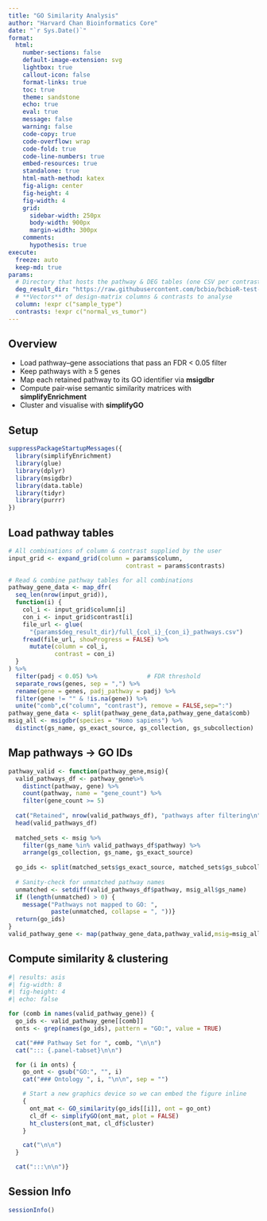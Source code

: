 ```yaml
---
title: "GO Similarity Analysis"
author: "Harvard Chan Bioinformatics Core"
date: "`r Sys.Date()`"
format:
  html:
    number-sections: false
    default-image-extension: svg
    lightbox: true
    callout-icon: false
    format-links: true
    toc: true
    theme: sandstone
    echo: true
    eval: true
    message: false
    warning: false
    code-copy: true
    code-overflow: wrap
    code-fold: true
    code-line-numbers: true
    embed-resources: true
    standalone: true
    html-math-method: katex
    fig-align: center
    fig-height: 4
    fig-width: 4
    grid:
      sidebar-width: 250px
      body-width: 900px
      margin-width: 300px
    comments:
      hypothesis: true
execute:
  freeze: auto
  keep-md: true
params:
  # Directory that hosts the pathway & DEG tables (one CSV per contrast)
  deg_result_dir: "https://raw.githubusercontent.com/bcbio/bcbioR-test-data/main/rnaseq/DEG_visualization"
  # **Vectors** of design‑matrix columns & contrasts to analyse
  column: !expr c("sample_type")
  contrasts: !expr c("normal_vs_tumor")
---
```


## Overview

::: {.callout-note title="Workflow summary"}
- Load pathway–gene associations that pass an FDR < 0.05 filter  
- Keep pathways with ≥ 5 genes  
- Map each retained pathway to its GO identifier via **msigdbr**  
- Compute pair‑wise semantic similarity matrices with **simplifyEnrichment**  
- Cluster and visualise with **simplifyGO**
:::

## Setup

```r
suppressPackageStartupMessages({
  library(simplifyEnrichment)
  library(glue)
  library(dplyr)
  library(msigdbr)
  library(data.table)
  library(tidyr)
  library(purrr)
})
```

## Load pathway tables

```r
# All combinations of column & contrast supplied by the user
input_grid <- expand_grid(column = params$column,
                                 contrast = params$contrasts)

# Read & combine pathway tables for all combinations
pathway_gene_data <- map_dfr(
  seq_len(nrow(input_grid)),
  function(i) {
    col_i <- input_grid$column[i]
    con_i <- input_grid$contrast[i]
    file_url <- glue(
      "{params$deg_result_dir}/full_{col_i}_{con_i}_pathways.csv")
    fread(file_url, showProgress = FALSE) %>%
      mutate(column = col_i,
             contrast = con_i)
  }
) %>%
  filter(padj < 0.05) %>%              # FDR threshold
  separate_rows(genes, sep = ",") %>%
  rename(gene = genes, padj_pathway = padj) %>%
  filter(gene != "" & !is.na(gene)) %>% 
  unite("comb",c("column", "contrast"), remove = FALSE,sep=":")
pathway_gene_data <- split(pathway_gene_data,pathway_gene_data$comb)
msig_all <- msigdbr(species = "Homo sapiens") %>%
  distinct(gs_name, gs_exact_source, gs_collection, gs_subcollection)
```

## Map pathways → GO IDs

```r
pathway_valid <- function(pathway_gene,msig){
  valid_pathways_df <- pathway_gene%>%
    distinct(pathway, gene) %>%
    count(pathway, name = "gene_count") %>%
    filter(gene_count >= 5)
  
  cat("Retained", nrow(valid_pathways_df), "pathways after filtering\n")
  head(valid_pathways_df)
  
  matched_sets <- msig %>%
    filter(gs_name %in% valid_pathways_df$pathway) %>%
    arrange(gs_collection, gs_name, gs_exact_source)
  
  go_ids <- split(matched_sets$gs_exact_source, matched_sets$gs_subcollection)
  
  # Sanity‑check for unmatched pathway names
  unmatched <- setdiff(valid_pathways_df$pathway, msig_all$gs_name)
  if (length(unmatched) > 0) {
    message("Pathways not mapped to GO: ", 
            paste(unmatched, collapse = ", "))}
  return(go_ids)
}
valid_pathway_gene <- map(pathway_gene_data,pathway_valid,msig=msig_all)
```



## Compute similarity & clustering

```r
#| results: asis
#| fig-width: 8
#| fig-height: 4
#| echo: false

for (comb in names(valid_pathway_gene)) {
  go_ids <- valid_pathway_gene[[comb]]
  onts <- grep(names(go_ids), pattern = "GO:", value = TRUE)

  cat("### Pathway Set for ", comb, "\n\n")
  cat("::: {.panel-tabset}\n\n")

  for (i in onts) {
    go_ont <- gsub("GO:", "", i)
    cat("### Ontology ", i, "\n\n", sep = "")

    # Start a new graphics device so we can embed the figure inline
    {
      ont_mat <- GO_similarity(go_ids[[i]], ont = go_ont)
      cl_df <- simplifyGO(ont_mat, plot = FALSE)
      ht_clusters(ont_mat, cl_df$cluster)
    }

    cat("\n\n")
  }

  cat(":::\n\n")}
```

## Session Info

```r
sessionInfo()
```

